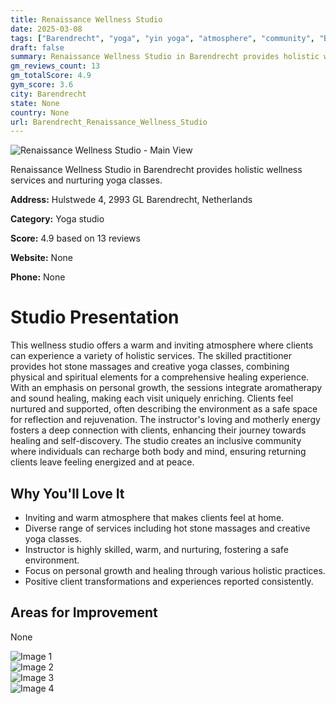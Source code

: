 ```yaml
---
title: Renaissance Wellness Studio
date: 2025-03-08
tags: ["Barendrecht", "yoga", "yin yoga", "atmosphere", "community", "Barendrecht"]  
draft: false
summary: Renaissance Wellness Studio in Barendrecht provides holistic wellness services and nurturing yoga classes.
gm_reviews_count: 13
gm_totalScore: 4.9
gym_score: 3.6
city: Barendrecht
state: None
country: None
url: Barendrecht_Renaissance_Wellness_Studio
---
```


<div className="aspect-[16/9] relative my-8">
  <img 
    src="https://lh5.googleusercontent.com/p/AF1QipM8tihPDX-_Bdhxnm11nzNg2uqiDojQPJl0tQG5=w1920-h1080-k-no"
    alt="Renaissance Wellness Studio - Main View"
    className="object-cover absolute inset-0 w-full h-full rounded-lg"
  />
</div>

Renaissance Wellness Studio in Barendrecht provides holistic wellness services and nurturing yoga classes.

**Address:** Hulstwede 4, 2993 GL Barendrecht, Netherlands

**Category:** Yoga studio

**Score:** 4.9 based on 13 reviews

**Website:** None

**Phone:** None

# Studio Presentation

This wellness studio offers a warm and inviting atmosphere where clients can experience a variety of holistic services. The skilled practitioner provides hot stone massages and creative yoga classes, combining physical and spiritual elements for a comprehensive healing experience. With an emphasis on personal growth, the sessions integrate aromatherapy and sound healing, making each visit uniquely enriching. Clients feel nurtured and supported, often describing the environment as a safe space for reflection and rejuvenation. The instructor's loving and motherly energy fosters a deep connection with clients, enhancing their journey towards healing and self-discovery.
The studio creates an inclusive community where individuals can recharge both body and mind, ensuring returning clients leave feeling energized and at peace.

## Why You'll Love It

- Inviting and warm atmosphere that makes clients feel at home.
- Diverse range of services including hot stone massages and creative yoga classes.
- Instructor is highly skilled, warm, and nurturing, fostering a safe environment.
- Focus on personal growth and healing through various holistic practices.
- Positive client transformations and experiences reported consistently.

## Areas for Improvement

None

<div className="grid grid-cols-1 xl:grid-cols-2 gap-4 my-8">
<div className="aspect-[4/3] relative"><img src="https://lh5.googleusercontent.com/p/AF1QipOS_RDl_lMihujpsVYg9F4hyw2dfPRH637jlQhz=w1920-h1080-k-no" alt="Image 1" className="object-cover absolute inset-0 w-full h-full rounded-lg" /></div>
<div className="aspect-[4/3] relative"><img src="https://lh5.googleusercontent.com/p/AF1QipMMYBit93kAXtkO_OimuhA71olW25xDZH98zjKp=w1920-h1080-k-no" alt="Image 2" className="object-cover absolute inset-0 w-full h-full rounded-lg" /></div>
<div className="aspect-[4/3] relative"><img src="https://lh5.googleusercontent.com/p/AF1QipPWBxNLfvGN8VXZQJowHF6tDT87Vhncaf561osP=w1920-h1080-k-no" alt="Image 3" className="object-cover absolute inset-0 w-full h-full rounded-lg" /></div>
<div className="aspect-[4/3] relative"><img src="https://lh5.googleusercontent.com/p/AF1QipOnOzOKZyO6Wq3h2DimDgKejbeGFXvijjXDxyGv=w1920-h1080-k-no" alt="Image 4" className="object-cover absolute inset-0 w-full h-full rounded-lg" /></div>
</div>